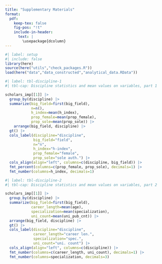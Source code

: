 ```yaml
---
title: "Supplementary Materials"
format:
  pdf:
    keep-tex: false
    fig-pos: "!t"
    include-in-header: 
      text: |
        \usepackage{dcolumn}
---
```


```r
#| label: setup
#| include: false
library(here)
source(here("utils","check_packages.R"))
load(here("data","data_constructed","analytical_data.RData"))
```
 

```r
#| label: tbl-discipline-1
#| tbl-cap: Discipline statistics and mean values on variables, part 1

scholars_imp[[1]] |>
  group_by(discipline) |>
  summarize(big_field=first(big_field),
            n=n(),
            h_index=mean(h_index),
            prop_female=mean(prop_female),
            prop_sole=mean(prop_sole)) |>
    arrange(big_field, discipline) |>
  gt() |>
  cols_label(discipline="discipline",
             big_field="field",
             n="n",
             h_index="h-index",
             prop_female="female",
             prop_sole="sole auth.") |>
  cols_align(align="left", columns=c(discipline, big_field)) |>
  fmt_percent(columns=c(prop_female, prop_sole), decimals=1) |>
  fmt_number(columns=h_index, decimals=1)
```

```r
#| label: tbl-discipline-2
#| tbl-cap: Discipline statistics and mean values on variables, part 2

scholars_imp[[1]] |>
  group_by(discipline) |>
  summarize(big_field=first(big_field),
            career_length=mean(age),
            specialization=mean(specialization),
            uni_count=mean(uni_pub_cnt)) |>    
  arrange(big_field, discipline) |>
  gt() |>
  cols_label(discipline="discipline",
             career_length="career len.",
             specialization="spec.",
             uni_count="uni. count") |>
  cols_align(align="left", columns=c(discipline)) |>
  fmt_number(columns=c(career_length, uni_count), decimals=1) |>
  fmt_number(columns=specialization, decimals=3)
```

